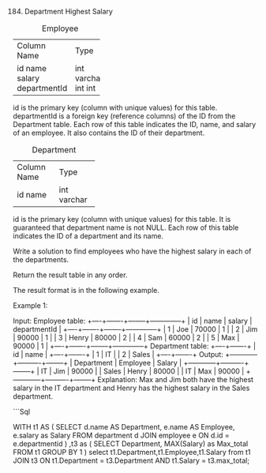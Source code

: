 184. Department Highest Salary

Table: Employee

+--------------+---------+
| Column Name  | Type    |
+--------------+---------+
| id           | int     |
| name         | varchar |
| salary       | int     |
| departmentId | int     |
+--------------+---------+
id is the primary key (column with unique values) for this table.
departmentId is a foreign key (reference columns) of the ID from the Department table.
Each row of this table indicates the ID, name, and salary of an employee. It also contains the ID of their department.
 

Table: Department

+-------------+---------+
| Column Name | Type    |
+-------------+---------+
| id          | int     |
| name        | varchar |
+-------------+---------+
id is the primary key (column with unique values) for this table. It is guaranteed that department name is not NULL.
Each row of this table indicates the ID of a department and its name.
 

Write a solution to find employees who have the highest salary in each of the departments.

Return the result table in any order.

The result format is in the following example.

 

Example 1:

Input: 
Employee table:
+----+-------+--------+--------------+
| id | name  | salary | departmentId |
+----+-------+--------+--------------+
| 1  | Joe   | 70000  | 1            |
| 2  | Jim   | 90000  | 1            |
| 3  | Henry | 80000  | 2            |
| 4  | Sam   | 60000  | 2            |
| 5  | Max   | 90000  | 1            |
+----+-------+--------+--------------+
Department table:
+----+-------+
| id | name  |
+----+-------+
| 1  | IT    |
| 2  | Sales |
+----+-------+
Output: 
+------------+----------+--------+
| Department | Employee | Salary |
+------------+----------+--------+
| IT         | Jim      | 90000  |
| Sales      | Henry    | 80000  |
| IT         | Max      | 90000  |
+------------+----------+--------+
Explanation: Max and Jim both have the highest salary in the IT department and Henry has the highest salary in the Sales department.

```Sql

WITH t1 AS (
    SELECT 
        d.name AS Department,
        e.name AS Employee,
        e.salary as Salary
    FROM 
        department d
    JOIN 
        employee e ON d.id = e.departmentid
	)
 ,t3 as (
    SELECT Department, MAX(Salary) as Max_total FROM t1
	GROUP BY 1
   )
select 
t1.Department,t1.Employee,t1.Salary
from t1
JOIN t3
ON t1.Department = t3.Department AND t1.Salary = t3.max_total;

